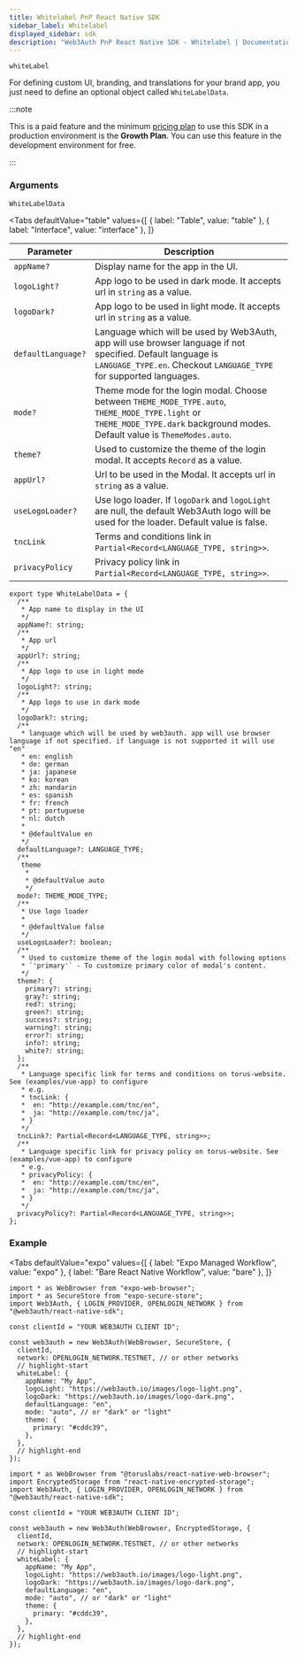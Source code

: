 ```yaml
---
title: Whitelabel PnP React Native SDK
sidebar_label: Whitelabel
displayed_sidebar: sdk
description: "Web3Auth PnP React Native SDK - Whitelabel | Documentation - Web3Auth"
---
```



`whiteLabel`

For defining custom UI, branding, and translations for your brand app, you just need to define an optional object called `WhiteLabelData`.

:::note

This is a paid feature and the minimum [pricing plan](https://web3auth.io/pricing.html) to use this SDK in a production environment is the **Growth
Plan**. You can use this feature in the development environment for free.

:::

### Arguments

`WhiteLabelData`

<Tabs
  defaultValue="table"
  values={[
    { label: "Table", value: "table" },
    { label: "Interface", value: "interface" },
  ]}
>

<TabItem value="table">

| Parameter          | Description                                                                                                                                                                        |
| ------------------ | ---------------------------------------------------------------------------------------------------------------------------------------------------------------------------------- |
| `appName?`         | Display name for the app in the UI.                                                                                                                                                |
| `logoLight?`       | App logo to be used in dark mode. It accepts url in `string` as a value.                                                                                                           |
| `logoDark?`        | App logo to be used in light mode. It accepts url in `string` as a value.                                                                                                          |
| `defaultLanguage?` | Language which will be used by Web3Auth, app will use browser language if not specified. Default language is `LANGUAGE_TYPE.en`. Checkout `LANGUAGE_TYPE` for supported languages. |
| `mode?`            | Theme mode for the login modal. Choose between `THEME_MODE_TYPE.auto`, `THEME_MODE_TYPE.light` or `THEME_MODE_TYPE.dark` background modes. Default value is `ThemeModes.auto`.     |
| `theme?`           | Used to customize the theme of the login modal. It accepts `Record` as a value.                                                                                                    |
| `appUrl?`          | Url to be used in the Modal. It accepts url in `string` as a value.                                                                                                                |
| `useLogoLoader?`   | Use logo loader. If `logoDark` and `logoLight` are null, the default Web3Auth logo will be used for the loader. Default value is false.                                            |
| `tncLink`          | Terms and conditions link in `Partial<Record<LANGUAGE_TYPE, string>>`.                                                                                                             |
| `privacyPolicy`    | Privacy policy link in `Partial<Record<LANGUAGE_TYPE, string>>`.                                                                                                                   |

</TabItem>

<TabItem value="interface">

```tsx
export type WhiteLabelData = {
  /**
   * App name to display in the UI
   */
  appName?: string;
  /**
   * App url
   */
  appUrl?: string;
  /**
   * App logo to use in light mode
   */
  logoLight?: string;
  /**
   * App logo to use in dark mode
   */
  logoDark?: string;
  /**
   * language which will be used by web3auth. app will use browser language if not specified. if language is not supported it will use "en"
   * en: english
   * de: german
   * ja: japanese
   * ko: korean
   * zh: mandarin
   * es: spanish
   * fr: french
   * pt: portuguese
   * nl: dutch
   *
   * @defaultValue en
   */
  defaultLanguage?: LANGUAGE_TYPE;
  /**
   theme
    *
    * @defaultValue auto
    */
  mode?: THEME_MODE_TYPE;
  /**
   * Use logo loader
   *
   * @defaultValue false
   */
  useLogoLoader?: boolean;
  /**
   * Used to customize theme of the login modal with following options
   * `'primary'` - To customize primary color of modal's content.
   */
  theme?: {
    primary?: string;
    gray?: string;
    red?: string;
    green?: string;
    success?: string;
    warning?: string;
    error?: string;
    info?: string;
    white?: string;
  };
  /**
   * Language specific link for terms and conditions on torus-website. See (examples/vue-app) to configure
   * e.g.
   * tncLink: {
   *  en: "http://example.com/tnc/en",
   *  ja: "http://example.com/tnc/ja",
   * }
   */
  tncLink?: Partial<Record<LANGUAGE_TYPE, string>>;
  /**
   * Language specific link for privacy policy on torus-website. See (examples/vue-app) to configure
   * e.g.
   * privacyPolicy: {
   *  en: "http://example.com/tnc/en",
   *  ja: "http://example.com/tnc/ja",
   * }
   */
  privacyPolicy?: Partial<Record<LANGUAGE_TYPE, string>>;
};
```

</TabItem>
</Tabs>

<WhiteLabelShowcase />

### Example

<Tabs
  defaultValue="expo"
  values={[
    { label: "Expo Managed Workflow", value: "expo" },
    { label: "Bare React Native Workflow", value: "bare" },
  ]}
>

<TabItem value="expo">

```tsx
import * as WebBrowser from "expo-web-browser";
import * as SecureStore from "expo-secure-store";
import Web3Auth, { LOGIN_PROVIDER, OPENLOGIN_NETWORK } from "@web3auth/react-native-sdk";

const clientId = "YOUR WEB3AUTH CLIENT ID";

const web3auth = new Web3Auth(WebBrowser, SecureStore, {
  clientId,
  network: OPENLOGIN_NETWORK.TESTNET, // or other networks
  // highlight-start
  whiteLabel: {
    appName: "My App",
    logoLight: "https://web3auth.io/images/logo-light.png",
    logoDark: "https://web3auth.io/images/logo-dark.png",
    defaultLanguage: "en",
    mode: "auto", // or "dark" or "light"
    theme: {
      primary: "#cddc39",
    },
  },
  // highlight-end
});
```

</TabItem>

<TabItem value="bare">

```tsx
import * as WebBrowser from "@toruslabs/react-native-web-browser";
import EncryptedStorage from "react-native-encrypted-storage";
import Web3Auth, { LOGIN_PROVIDER, OPENLOGIN_NETWORK } from "@web3auth/react-native-sdk";

const clientId = "YOUR WEB3AUTH CLIENT ID";

const web3auth = new Web3Auth(WebBrowser, EncryptedStorage, {
  clientId,
  network: OPENLOGIN_NETWORK.TESTNET, // or other networks
  // highlight-start
  whiteLabel: {
    appName: "My App",
    logoLight: "https://web3auth.io/images/logo-light.png",
    logoDark: "https://web3auth.io/images/logo-dark.png",
    defaultLanguage: "en",
    mode: "auto", // or "dark" or "light"
    theme: {
      primary: "#cddc39",
    },
  },
  // highlight-end
});
```

</TabItem>
</Tabs>
